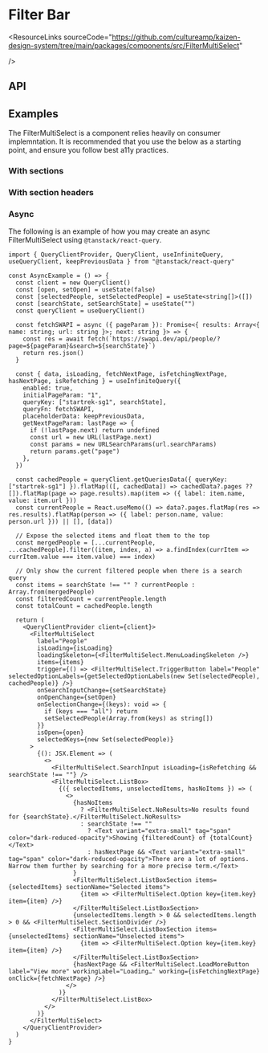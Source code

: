 
<Meta of={FilterMultiSelectStories} />

# Filter Bar

<ResourceLinks
  sourceCode="https://github.com/cultureamp/kaizen-design-system/tree/main/packages/components/src/FilterMultiSelect"

/>

<KAIOInstallation exportNames="FilterMultiSelect" />

## API

<NoClipCanvas of={FilterMultiSelectStories.Playground} />
<Controls of={FilterMultiSelectStories.Playground} />

## Examples

The FilterMultiSelect is a component relies heavily on consumer implemntation. It is recommended that you use the below as a starting point, and ensure you follow best a11y practices.

### With sections

<Canvas of={FilterMultiSelectStories.WithSections} />

### With section headers

<Canvas of={FilterMultiSelectStories.WithSectionHeaders} />

### Async

The following is an example of how you may create an async FilterMultiSelect using `@tanstack/react-query`.

```tsx
import { QueryClientProvider, QueryClient, useInfiniteQuery, useQueryClient, keepPreviousData } from "@tanstack/react-query"

const AsyncExample = () => {
  const client = new QueryClient()
  const [open, setOpen] = useState(false)
  const [selectedPeople, setSelectedPeople] = useState<string[]>([])
  const [searchState, setSearchState] = useState("")
  const queryClient = useQueryClient()

  const fetchSWAPI = async ({ pageParam }): Promise<{ results: Array<{ name: string; url: string }>; next: string }> => {
    const res = await fetch(`https://swapi.dev/api/people/?page=${pageParam}&search=${searchState}`)
    return res.json()
  }

  const { data, isLoading, fetchNextPage, isFetchingNextPage, hasNextPage, isRefetching } = useInfiniteQuery({
    enabled: true,
    initialPageParam: "1",
    queryKey: ["startrek-sg1", searchState],
    queryFn: fetchSWAPI,
    placeholderData: keepPreviousData,
    getNextPageParam: lastPage => {
      if (!lastPage.next) return undefined
      const url = new URL(lastPage.next)
      const params = new URLSearchParams(url.searchParams)
      return params.get("page")
    },
  })

  const cachedPeople = queryClient.getQueriesData({ queryKey: ["startrek-sg1"] }).flatMap(([, cachedData]) => cachedData?.pages ?? []).flatMap(page => page.results).map(item => ({ label: item.name, value: item.url }))
  const currentPeople = React.useMemo(() => data?.pages.flatMap(res => res.results).flatMap(person => ({ label: person.name, value: person.url })) || [], [data])

  // Expose the selected items and float them to the top
  const mergedPeople = [...currentPeople, ...cachedPeople].filter((item, index, a) => a.findIndex(currItem => currItem.value === item.value) === index)

  // Only show the current filtered people when there is a search query
  const items = searchState !== "" ? currentPeople : Array.from(mergedPeople)
  const filteredCount = currentPeople.length
  const totalCount = cachedPeople.length

  return (
    <QueryClientProvider client={client}>
      <FilterMultiSelect
        label="People"
        isLoading={isLoading}
        loadingSkeleton={<FilterMultiSelect.MenuLoadingSkeleton />}
        items={items}
        trigger={() => <FilterMultiSelect.TriggerButton label="People" selectedOptionLabels={getSelectedOptionLabels(new Set(selectedPeople), cachedPeople)} />}
        onSearchInputChange={setSearchState}
        onOpenChange={setOpen}
        onSelectionChange={(keys): void => {
          if (keys === "all") return
          setSelectedPeople(Array.from(keys) as string[])
        }}
        isOpen={open}
        selectedKeys={new Set(selectedPeople)}
      >
        {(): JSX.Element => (
          <>
            <FilterMultiSelect.SearchInput isLoading={isRefetching && searchState !== ""} />
            <FilterMultiSelect.ListBox>
              {({ selectedItems, unselectedItems, hasNoItems }) => (
                <>
                  {hasNoItems
                    ? <FilterMultiSelect.NoResults>No results found for {searchState}.</FilterMultiSelect.NoResults>
                    : searchState !== ""
                      ? <Text variant="extra-small" tag="span" color="dark-reduced-opacity">Showing {filteredCount} of {totalCount}</Text>
                      : hasNextPage && <Text variant="extra-small" tag="span" color="dark-reduced-opacity">There are a lot of options. Narrow them further by searching for a more precise term.</Text>
                  }
                  <FilterMultiSelect.ListBoxSection items={selectedItems} sectionName="Selected items">
                    {item => <FilterMultiSelect.Option key={item.key} item={item} />}
                  </FilterMultiSelect.ListBoxSection>
                  {unselectedItems.length > 0 && selectedItems.length > 0 && <FilterMultiSelect.SectionDivider />}
                  <FilterMultiSelect.ListBoxSection items={unselectedItems} sectionName="Unselected items">
                    {item => <FilterMultiSelect.Option key={item.key} item={item} />}
                  </FilterMultiSelect.ListBoxSection>
                  {hasNextPage && <FilterMultiSelect.LoadMoreButton label="View more" workingLabel="Loading…" working={isFetchingNextPage} onClick={fetchNextPage} />}
                </>
              )}
            </FilterMultiSelect.ListBox>
          </>
        )}
      </FilterMultiSelect>
    </QueryClientProvider>
  )
}
```
